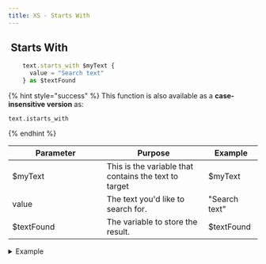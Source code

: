 ```yaml
---
title: XS - Starts With
---
```


## <img src="../assets/docuBadge (10).png" alt="" data-size="line"> Starts With <a href="#xs-textstartswith" id="xs-textstartswith"></a>

```javascript
    text.starts_with $myText {
      value = "Search text"
    } as $textFound
```

{% hint style="success" %}
This function is also available as a **case-insensitive version** as:

```
text.istarts_with
```
{% endhint %}

<table><thead><tr><th width="175">Parameter</th><th>Purpose</th><th>Example</th></tr></thead><tbody><tr><td>$myText</td><td>This is the variable that contains the text to target</td><td>$myText</td></tr><tr><td>value</td><td>The text you'd like to search for.</td><td>"Search text"</td></tr><tr><td>$textFound</td><td>The variable to store the result.</td><td>$textFound</td></tr></tbody></table>

<details>

<summary>Example</summary>

```javascript
    text.starts_with $myText {
      value = "Search text"
    } as $textFound
```

![](<../assets/CleanShot 2025-03-06 at 16.12.32.png>)

</details>

